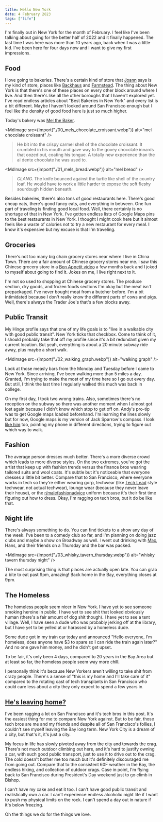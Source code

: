 ```yaml
---
title: Hello New York
date: 4 February 2023
tags: ["life"]
---
```



I'm finally out in New York for the month of February.
I feel like I've been talking about going for the better half of 2022
and it finally happened.
The last time I was here was more than 10 years ago, back when I was a little kid.
I've been here for four days now and I want to give my first impressions.

## Food

I love going to bakeries.
There's a certain kind of store that [Joann](https://www.joannwphotos.com/) says is my kind of store, places
like [Backhaus](https://www.backhausbread.com/) and [Farmstead](https://www.farmsteadbakery.com/).
The thing about New York is that there's one of these places on every other
block around where I live.
And then there's like all the other boroughs that I haven't explored yet.
I've read endless articles about "Best Bakeries in New York" and every list
is a bit different.
Maybe I haven't looked around San Francisco enough but I feel like the density
of good food here is just so much higher.

Today's bakery was [Mel the Baker](https://www.melthebakery.com/).

<MdImage
  src={import("./00_mels_chocolate_croissant.webp")}
  alt="mel chocolate croissant"
/>

> He bit into the crispy carmel shell of the chocolate croissant.
> It crumbled in his mouth and gave way to the gooey chocolate innards that oozed out,
> coating his tongue.
> A totally new experience than the al dente chocolate he was used to.

<MdImage src={import("./01_mels_bread.webp")} alt="mel bread" />

> _CLANG_. The knife bounced against the turtle like shell of the country loaf.
> He would have to work a little harder to expose the soft fleshy sourdough hidden beneath.

Besides bakeries, there's also tons of good restaurants here.
There's good cheap eats, there's good fancy eats, and everything in between.
One fun part of traveling is finding good local food.
Well, there certainly is no shortage of that in New York.
I've gotten endless lists of Google Maps pins to the best restaurants in New York.
I thought I might cook here but it almost feels like a waste of calories
not to try a new restaurant for every meal.
I know it's expensive but my excuse is that I'm traveling.

## Groceries

There's not too many big chain grocery stores near where I live in China Town.
There are a fair amount of Chinese grocery stores near me.
I saw this Chinese grocery store in a [Bon Appetit video](https://youtu.be/UkNdqnAVDKE?t=84)
a few months back and I joked to myself about going to find it.
Jokes on me, I live right next to it.

I'm not so used to shopping at Chinese grocery stores.
The produce section, dry goods, and frozen foods sections I'm okay 
but the meat isn't prepackaged.
I've never bought meat from a butcher before.
I'm a bit intimidated because I don't really know the different parts of cows and pigs.
Well, there's always the Trader Joe's that's a few blocks away.

## Public Transit

My Hinge profile says that one of my life goals is to "live in a walkable city
with good public transit".
New York ticks that checkbox.
Come to think of it, I should probably take that off my profile since it's a bit
redundant given my current location.
But yeah, everything is about a 20 minute subway ride away, plus maybe a short walk.

<MdImage src={import("./02_walking_graph.webp")} alt="walking graph" />

Look at those measly bars from the Monday and Tuesday before I came to New York.
Since arriving, I've been walking more than 5 miles a day.
Granted, I'm trying to make the most of my time here so I go out every day.
But still, I think the last time I regularly walked this much was back in college.

On my first day, I took two wrong trains.
Also, sometimes there's no reception on the subway so there was
another moment when I almost got lost again because I didn't know which stop
to get off on.
Andy's pro-tip was to get Google maps loaded beforehand.
I'm learning the lines slowly but for now, Google maps is my version of Jack Sparrow's compass.
I look [like him](https://www.youtube.com/watch?v=dlXSJ83T9Lg) too, 
pointing my phone in different directions, trying to figure out which way to walk.

## Fashion

The average person dresses much better.
There's a more diverse crowd which leads to more diverse styles.
On the two extremes, you've got the artist that keep up with fashion trends
versus the finance bros wearing tailored suits and wool coats.
It's subtle but it's noticeable that everyone dresses a little bit better.
Compare that to San Francisco, where everyone works in tech so they're either
wearing gorp, techwear (like [Tech Lead](https://www.youtube.com/c/TechLead)
style techwear, not actual techwear), lounge wear (because they never leave their house),
or the [r/malefashionadvice](https://www.reddit.com/r/malefashionadvice/) uniform
because it's their first time figuring out how to dress.
Okay, I'm ragging on tech bros, but it do be like that.

## Night life

There's always something to do.
You can find tickets to a show any day of the week.
I've been to a comedy club so far, and I'm planning on doing jazz clubs and
maybe a show on Broadway as well.
I went out drinking with [Max](https://maximchen.com/), Hans, and their friends on a Thursday and the bar
was packed.

<MdImage
  src={import("./03_whisky_tavern_thursday.webp")}
  alt="whisky tavern thursday night"
/>

The most surprising thing is that places are actually open late.
You can grab a bite to eat past 9pm, amazing!
Back home in the Bay, everything closes at 9pm.

## The Homeless

The homeless people seem nicer in New York.
I have yet to see someone smoking heroine in public.
I have yet to see shit that looked obviously human (there's a fair amount of dog shit though).
I have yet to see a tent village.
Well, I have seen a dude who was probably jerking off at the library, but
I have yet to be yelled at or harassed by a homeless dude.

Some dude got in my train car today and announced
"Hello everyone, I'm homeless, does anyone have $3 to spare so I can ride the train again later?"
And no one gave him money, and he didn't get upset.

To be fair, it's only been 4 days, compared to 20 years in the Bay Area
but at least so far, the homeless people seem way more chill.

I personally think it's because New Yorkers aren't willing to take shit
from crazy people.
There's a sense of "this is my home and I'll take care of it" compared
to the rotating cast of tech transplants in San Francisco who could care less
about a city they only expect to spend a few years in.

## [He's leaving home?](https://www.youtube.com/watch?v=VaBPY78D88g)

I've been ragging a lot on San Francisco and it's tech bros in this post.
It's the easiest thing for me to compare New York against.
But to be fair, those tech bros are me and my friends and 
despite all of San Francisco's follies, I couldn't see myself leaving the Bay long term.
New York City is a dream of a city, but that's it, it's just a city.

My focus in life has slowly pivoted away from the city and towards the crag.
There's not much outdoor climbing out here, and it's hard to justify owning a car,
with such good public transport, just to use it to drive out to the crag.
The cold doesn't bother me too much but it's definitely discouraged me from going out.
Compare that to the consistent 60F weather in the Bay, the endless hiking, and
collection of outdoor crags.
Case in point, I'm flying back to San Francisco during President's Day weekend just to go climb in Bishop.

I can't have my cake and eat it too.
I can't have good public transit and realistically own a car.
I can't experience endless alcoholic night life if I want to push my physical limits on the rock.
I can't spend a day out in nature if it's below freezing.

Oh the things we do for the things we love.
